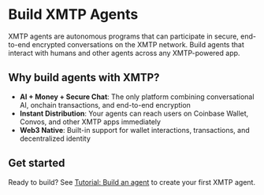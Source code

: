 # Build XMTP Agents

XMTP agents are autonomous programs that can participate in secure, end-to-end encrypted conversations on the XMTP network. Build agents that interact with humans and other agents across any XMTP-powered app.

## Why build agents with XMTP?

- **AI + Money + Secure Chat**: The only platform combining conversational AI, onchain transactions, and end-to-end encryption
- **Instant Distribution**: Your agents can reach users on Coinbase Wallet, Convos, and other XMTP apps immediately
- **Web3 Native**: Built-in support for wallet interactions, transactions, and decentralized identity

## Get started

Ready to build? See [Tutorial: Build an agent](/agents/get-started/build-an-agent) to create your first XMTP agent.
